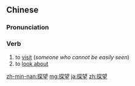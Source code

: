 ==Chinese==
{{zh-forms}}

===Pronunciation===
{{zh-pron
|m=tànwàng
|c=taam3 mong6
|mn=thàm-bōng
|ma=Zh-tànwàng.ogg
|cat=v
}}

===Verb===
{{zh-verb}}

# to [[visit]] (''someone who cannot be easily seen'')
# to [[look about]]

[[zh-min-nan:探望]]
[[mg:探望]]
[[ja:探望]]
[[zh:探望]]